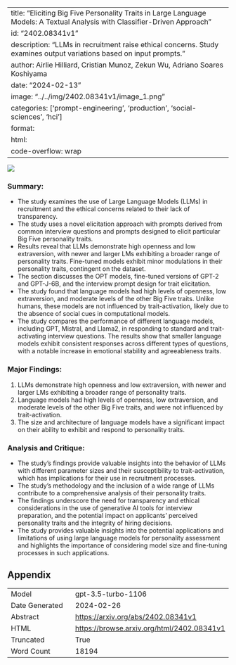 
---
title: "Eliciting Big Five Personality Traits in Large Language Models: A Textual Analysis with Classifier-Driven Approach"
id: "2402.08341v1"
description: "LLMs in recruitment raise ethical concerns. Study examines output variations based on input prompts."
author: Airlie Hilliard, Cristian Munoz, Zekun Wu, Adriano Soares Koshiyama
date: "2024-02-13"
image: "../../img/2402.08341v1/image_1.png"
categories: ['prompt-engineering', 'production', 'social-sciences', 'hci']
format:
  html:
    code-overflow: wrap
---

![](../../img/2402.08341v1/image_1.png)

### Summary:
- The study examines the use of Large Language Models (LLMs) in recruitment and the ethical concerns related to their lack of transparency.
- The study uses a novel elicitation approach with prompts derived from common interview questions and prompts designed to elicit particular Big Five personality traits.
- Results reveal that LLMs demonstrate high openness and low extraversion, with newer and larger LMs exhibiting a broader range of personality traits. Fine-tuned models exhibit minor modulations in their personality traits, contingent on the dataset.
- The section discusses the OPT models, fine-tuned versions of GPT-2 and GPT-J-6B, and the interview prompt design for trait elicitation.
- The study found that language models had high levels of openness, low extraversion, and moderate levels of the other Big Five traits. Unlike humans, these models are not influenced by trait-activation, likely due to the absence of social cues in computational models.
- The study compares the performance of different language models, including GPT, Mistral, and Llama2, in responding to standard and trait-activating interview questions. The results show that smaller language models exhibit consistent responses across different types of questions, with a notable increase in emotional stability and agreeableness traits.

### Major Findings:
1. LLMs demonstrate high openness and low extraversion, with newer and larger LMs exhibiting a broader range of personality traits.
2. Language models had high levels of openness, low extraversion, and moderate levels of the other Big Five traits, and were not influenced by trait-activation.
3. The size and architecture of language models have a significant impact on their ability to exhibit and respond to personality traits.

### Analysis and Critique:
- The study's findings provide valuable insights into the behavior of LLMs with different parameter sizes and their susceptibility to trait-activation, which has implications for their use in recruitment processes.
- The study's methodology and the inclusion of a wide range of LLMs contribute to a comprehensive analysis of their personality traits.
- The findings underscore the need for transparency and ethical considerations in the use of generative AI tools for interview preparation, and the potential impact on applicants' perceived personality traits and the integrity of hiring decisions.
- The study provides valuable insights into the potential applications and limitations of using large language models for personality assessment and highlights the importance of considering model size and fine-tuning processes in such applications.

## Appendix

|          |          |
|----------|----------|
| Model     | gpt-3.5-turbo-1106       |
| Date Generated     | 2024-02-26       |
| Abstract | [https://arxiv.org/abs/2402.08341v1](https://arxiv.org/abs/2402.08341v1)        |
| HTML     | [https://browse.arxiv.org/html/2402.08341v1](https://browse.arxiv.org/html/2402.08341v1)       |
| Truncated       | True       |
| Word Count       | 18194       |